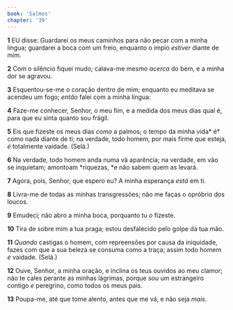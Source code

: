 ```yaml
---
book: 'Salmos'
chapter: '39'
---
```


**1** EU disse: Guardarei os meus caminhos para não pecar com a minha língua; guardarei a boca com um freio, enquanto o ímpio _estiver_ diante de mim.

**2** Com o silêncio fiquei mudo; calava-me mesmo _acerca_ do bem, e a minha dor se agravou.

**3** Esquentou-se-me o coração dentro de mim; enquanto eu meditava se acendeu um fogo; _então_ falei com a minha língua:

**4** Faze-me conhecer, Senhor, o meu fim, e a medida dos meus dias qual é, para que eu sinta quanto sou frágil.

**5** Eis que fizeste os meus dias _como_ a palmos; o tempo da minha vida* é* como nada diante de ti; na verdade, todo homem, por mais firme que esteja, _é_ totalmente vaidade. (Selá.)

**6** Na verdade, todo homem anda numa vã aparência; na verdade, em vão se inquietam; amontoam *riquezas, *e não sabem quem as levará.

**7** Agora, pois, Senhor, que espero eu? A minha esperança _está_ em ti.

**8** Livra-me de todas as minhas transgressões; não me faças o opróbrio dos loucos.

**9** Emudeci; não abro a minha boca, porquanto tu _o_ fizeste.

**10** Tira de sobre mim a tua praga; estou desfalecido pelo golpe da tua mão.

**11** _Quando_ castigas o homem, com repreensões por causa da iniquidade, fazes com que a sua beleza se consuma como a traça; assim todo homem _é_ vaidade. (Selá.)

**12** Ouve, Senhor, a minha oração, e inclina os teus ouvidos ao meu clamor; não te cales perante as minhas lágrimas, porque _sou_ um estrangeiro contigo _e_ peregrino, como todos os meus pais.

**13** Poupa-me, até que tome alento, antes que me vá, e não seja _mais_.
